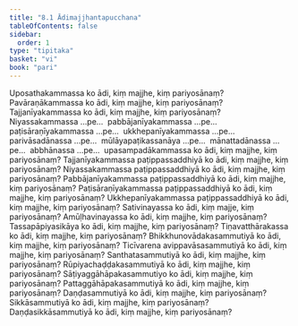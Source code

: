 ```yaml
---
title: "8.1 Ādimajjhantapucchana"
tableOfContents: false
sidebar:
  order: 1
type: "tipitaka"
basket: "vi"
book: "pari"
---
```



<DynamicBreadcrumb />

<Division number="332" book="pari" bookNo="5" page="251">

<Paragraph number="1593" book="pari">
Uposathakammassa ko ādi, kiṃ majjhe, kiṃ pariyosānaṃ? Pavāraṇākammassa ko ādi, kiṃ majjhe, kiṃ pariyosānaṃ? Tajjanīyakammassa ko ādi, kiṃ majjhe, kiṃ pariyosānaṃ? Niyassakammassa …pe…  pabbājanīyakammassa …pe…  paṭisāraṇīyakammassa …pe…  ukkhepanīyakammassa …pe…  parivāsadānassa …pe…  mūlāyapaṭikassanāya …pe…  mānattadānassa …pe…  abbhānassa …pe…  upasampadākammassa ko ādi, kiṃ majjhe, kiṃ pariyosānaṃ? Tajjanīyakammassa paṭippassaddhiyā ko ādi, kiṃ majjhe, kiṃ pariyosānaṃ? Niyassakammassa paṭippassaddhiyā ko ādi, kiṃ majjhe, kiṃ pariyosānaṃ? Pabbājanīyakammassa paṭippassaddhiyā ko ādi, kiṃ majjhe, kiṃ pariyosānaṃ? Paṭisāraṇīyakammassa paṭippassaddhiyā ko ādi, kiṃ majjhe, kiṃ pariyosānaṃ? Ukkhepanīyakammassa paṭippassaddhiyā ko ādi, kiṃ majjhe, kiṃ pariyosānaṃ? Sativinayassa ko ādi, kiṃ majje, kiṃ pariyosānaṃ? Amūḷhavinayassa ko ādi, kiṃ majjhe, kiṃ pariyosānaṃ? Tassapāpiyasikāya ko ādi, kiṃ majjhe, kiṃ pariyosānaṃ? Tiṇavatthārakassa ko ādi, kiṃ majjhe, kiṃ pariyosānaṃ? Bhikkhunovādakasammutiyā ko ādi, kiṃ majjhe, kiṃ pariyosānaṃ? Ticīvarena avippavāsasammutiyā ko ādi, kiṃ majjhe, kiṃ pariyosānaṃ? Santhatasammutiyā ko ādi, kiṃ majjhe, kiṃ pariyosānaṃ? Rūpiyachaḍḍakasammutiyā ko ādi, kiṃ majjhe, kiṃ pariyosānaṃ? Sāṭiyaggāhāpakasammutiyo ko ādi, kiṃ majjhe, kiṃ pariyosānaṃ? Pattaggāhāpakasammutiyā ko ādi, kiṃ majjhe, kiṃ pariyosānaṃ? Daṇḍasammutiyā ko ādi, kiṃ majjhe, kiṃ pariyosānaṃ? Sikkāsammutiyā ko ādi, kiṃ majjhe, kiṃ pariyosānaṃ? Daṇḍasikkāsammutiyā ko ādi, kiṃ majjhe, kiṃ pariyosānaṃ?
</Paragraph>
</Division>
